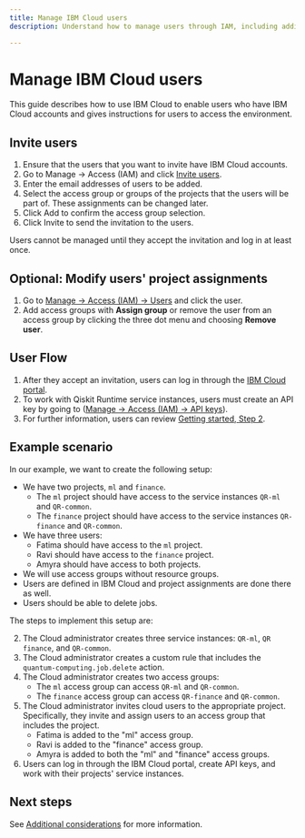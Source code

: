 ```yaml
---
title: Manage IBM Cloud users
description: Understand how to manage users through IAM, including adding and removing them from groups.

---
```


# Manage IBM Cloud users

This guide describes how to use IBM Cloud to enable users who have IBM Cloud accounts and gives instructions for users to access the environment.

## Invite users

1. Ensure that the users that you want to invite have IBM Cloud accounts.
2. Go to Manage → Access (IAM) and click [Invite users](https://cloud.ibm.com/iam/users/invite_users).
3. Enter the email addresses of users to be added.
4. Select the access group or groups of the projects that the users will be part of. These assignments can be changed later.
5. Click Add to confirm the access group selection.
6. Click Invite to send the invitation to the users.

<Admonition type="note">
Users cannot be managed until they accept the invitation and log in at least once.
</Admonition>

## Optional: Modify users' project assignments


1. Go to [Manage → Access (IAM) → Users](https://cloud.ibm.com/iam/users) and click the user.
2. Add access groups with **Assign group** or remove the user from an access group by clicking the three dot menu and choosing **Remove user**.

## User Flow

1. After they accept an invitation, users can log in through the [IBM Cloud portal](https://cloud.ibm.com/).
2. To work with Qiskit Runtime service instances, users must create an API key by going to ([Manage → Access (IAM) → API keys](https://cloud.ibm.com/iam/apikeys)).
3. For further information, users can review [Getting started, Step 2](/docs/quantum-computing?topic=quantum-computing-get-started#install-packages).

## Example scenario

In our example, we want to create the following setup:

* We have two projects, `ml` and `finance`.
   * The `ml` project should have access to the service instances `QR-ml` and `QR-common`.
   * The `finance` project should have access to the service instances `QR-finance` and `QR-common`.
* We have three users:
   * Fatima should have access to the `ml` project.
   * Ravi should have access to the `finance` project.
   * Amyra should have access to both projects.
* We will use access groups without resource groups.
* Users are defined in IBM Cloud and project assignments are done there as well.
* Users should be able to delete jobs.

The steps to implement this setup are:

2. The Cloud administrator creates three service instances: `QR-ml`, `QR finance`, and `QR-common`.
3. The Cloud administrator creates a custom rule that includes the `quantum-computing.job.delete` action.
1. The Cloud administrator creates two access groups:
   * The `ml` access group can access `QR-ml` and `QR-common`.
   * The `finance` access group can access `QR-finance` and `QR-common`.
1. The Cloud administrator invites cloud users to the appropriate project. Specifically, they invite and assign users to an access group that includes the project.
   * Fatima is added to the "ml" access group.
   * Ravi is added to the "finance" access group.
   * Amyra is added to both the "ml" and "finance" access groups.
1. Users can log in through the IBM Cloud portal, create API keys, and work with their projects' service instances.

## Next steps

See [Additional considerations](/guides/considerations-org) for more information.
